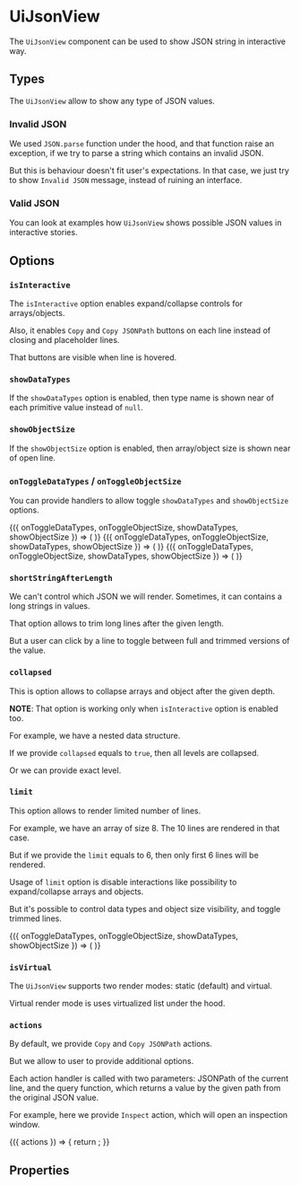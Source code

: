 


<Meta title="Docs" />

# UiJsonView

The `UiJsonView` component can be used to show JSON string in interactive way.

<Canvas>
  <UiJsonView source={samples.intro} />
</Canvas>

## Types

The `UiJsonView` allow to show any type of JSON values.

### Invalid JSON

We used `JSON.parse` function under the hood, and that function raise an exception, if we try to parse a string which
contains an invalid JSON.

But this is behaviour doesn't fit user's expectations. In that case, we just try to show `Invalid JSON` message, instead
of ruining an interface.

<Canvas>
  <UiJsonView source="" />
</Canvas>

### Valid JSON

You can look at examples how `UiJsonView` shows possible JSON values in interactive stories.

## Options

### `isInteractive`

The `isInteractive` option enables expand/collapse controls for arrays/objects.

Also, it enables `Copy` and `Copy JSONPath` buttons on each line instead of closing and placeholder lines.

That buttons are visible when line is hovered.

<Canvas>
  <UiJsonView isInteractive source={samples.isInteractive} />
</Canvas>

### `showDataTypes`

If the `showDataTypes` option is enabled, then type name is shown near of each primitive value instead of `null`.

<Canvas>
  <UiJsonView showDataTypes source={samples.showDataTypes} />
</Canvas>

### `showObjectSize`

If the `showObjectSize` option is enabled, then array/object size is shown near of open line.

<Canvas>
  <UiJsonView showObjectSize source={samples.showObjectSize} />
</Canvas>

### `onToggleDataTypes` / `onToggleObjectSize`

You can provide handlers to allow toggle `showDataTypes` and `showObjectSize` options.

<Canvas>
  <Options dataTypes>
    {({ onToggleDataTypes, onToggleObjectSize, showDataTypes, showObjectSize }) => (
      <UiJsonView
        onToggleDataTypes={onToggleDataTypes}
        onToggleObjectSize={onToggleObjectSize}
        showDataTypes={showDataTypes}
        showObjectSize={showObjectSize}
        source={samples.showObjectSize}
      />
    )}
  </Options>
</Canvas>

<Canvas>
  <Options objectSize>
    {({ onToggleDataTypes, onToggleObjectSize, showDataTypes, showObjectSize }) => (
      <UiJsonView
        onToggleDataTypes={onToggleDataTypes}
        onToggleObjectSize={onToggleObjectSize}
        showDataTypes={showDataTypes}
        showObjectSize={showObjectSize}
        source={samples.showObjectSize}
      />
    )}
  </Options>
</Canvas>

<Canvas>
  <Options dataTypes objectSize>
    {({ onToggleDataTypes, onToggleObjectSize, showDataTypes, showObjectSize }) => (
      <UiJsonView
        onToggleDataTypes={onToggleDataTypes}
        onToggleObjectSize={onToggleObjectSize}
        showDataTypes={showDataTypes}
        showObjectSize={showObjectSize}
        source={samples.showObjectSize}
      />
    )}
  </Options>
</Canvas>

### `shortStringAfterLength`

We can't control which JSON we will render. Sometimes, it can contains a long strings in values.

That option allows to trim long lines after the given length.

But a user can click by a line to toggle between full and trimmed versions of the value.

<Canvas>
  <UiJsonView shortStringAfterLength={25} source={samples.shortStringAfterLength} />
</Canvas>

### `collapsed`

This is option allows to collapse arrays and object after the given depth.

**NOTE**: That option is working only when `isInteractive` option is enabled too.

For example, we have a nested data structure.

<Canvas>
  <UiJsonView isInteractive source={samples.collapsed} />
</Canvas>

If we provide `collapsed` equals to `true`, then all levels are collapsed.

<Canvas>
  <UiJsonView isInteractive collapsed source={samples.collapsed} />
</Canvas>

Or we can provide exact level.

<Canvas>
  <UiJsonView isInteractive collapsed={2} source={samples.collapsed} />
</Canvas>

### `limit`

This option allows to render limited number of lines.

For example, we have an array of size 8. The 10 lines are rendered in that case.

<Canvas>
  <UiJsonView source={samples.limit} />
</Canvas>

But if we provide the `limit` equals to 6, then only first 6 lines will be rendered.

<Canvas>
  <UiJsonView limit={6} source={samples.limit} />
</Canvas>

Usage of `limit` option is disable interactions like possibility to expand/collapse arrays and objects.

But it's possible to control data types and object size visibility, and toggle trimmed lines.

<Canvas>
  <Options dataTypes objectSize>
    {({ onToggleDataTypes, onToggleObjectSize, showDataTypes, showObjectSize }) => (
      <UiJsonView
        collapsed
        isInteractive
        limit={6}
        onToggleDataTypes={onToggleDataTypes}
        onToggleObjectSize={onToggleObjectSize}
        shortStringAfterLength={25}
        showDataTypes={showDataTypes}
        showObjectSize={showObjectSize}
        source={samples.limit}
      />
    )}
  </Options>
</Canvas>

### `isVirtual`

The `UiJsonView` supports two render modes: static (default) and virtual.

Virtual render mode is uses virtualized list under the hood.

<Canvas>
  <Container>
    <UiJsonView source={samples.isVirtual} />
  </Container>
</Canvas>

### `actions`

By default, we provide `Copy` and `Copy JSONPath` actions.

But we allow to user to provide additional options.

Each action handler is called with two parameters: JSONPath of the current line, and the query function, which returns
a value by the given path from the original JSON value.

For example, here we provide `Inspect` action, which will open an inspection window.

<Canvas>
  <Inspect>
    {({ actions }) => {
      return <UiJsonView actions={actions} isInteractive source={samples.showObjectSize} />;
    }}
  </Inspect>
</Canvas>

## Properties

<ArgsTable of={UiJsonView} />
